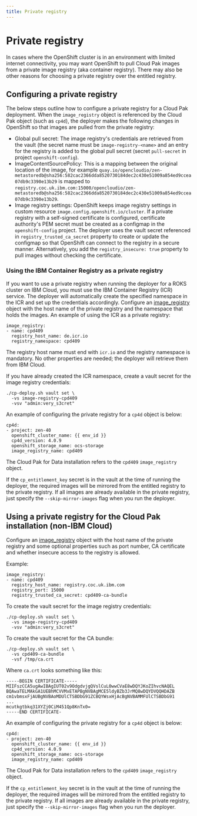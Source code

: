 ```yaml
---
title: Private registry
---
```


# Private registry

In cases where the OpenShift cluster is in an environment with limited internet connectivity, you may want OpenShift to pull Cloud Pak images from a private image registry (aka container registry). There may also be other reasons for choosing a private registry over the entitled registry.

## Configuring a private registry
The below steps outline how to configure a private registry for a Cloud Pak deployment. When the `image_registry` object is referenced by the Cloud Pak object (such as `cp4d`), the deployer makes the following changes in OpenShift so that images are pulled from the private registry:
* Global pull secret: The image registry's credentials are retrieved from the vault (the secret name must be `image-registry-<name>` and an entry for the registry is added to the global pull secret (secret `pull-secret` in project `openshift-config`).
* ImageContentSourcePolicy: This is a mapping between the original location of the image, for example `quay.io/opencloudio/zen-metastoredb@sha256:582cac2366dda8520730184dec2c430e51009a854ed9ccea07db9c3390e13b29` is mapped to `registry.coc.uk.ibm.com:15000/opencloudio/zen-metastoredb@sha256:582cac2366dda8520730184dec2c430e51009a854ed9ccea07db9c3390e13b29`.
* Image registry settings: OpenShift keeps image registry settings in custom resource `image.config.openshift.io/cluster`. If a private registry with a self-signed certificate is configured, certificate authority's PEM secret must be created as a configmap in the `openshift-config` project. The deployer uses the vault secret referenced in `registry_trusted_ca_secret` property to create or update the configmap so that OpenShift can connect to the registry in a secure manner. Alternatively, you add the `registry_insecure: true` property to pull images without checking the certificate.

### Using the IBM Container Registry as a private registry
If you want to use a private registry when running the deployer for a ROKS cluster on IBM Cloud, you must use the IBM Container Registry (ICR) service. The deployer will automatically create the specified namespace in the ICR and set up the credentials accordingly. Configure an [image_registry](/cpd-design/objects/cloud-paks#image_registry) object with the host name of the private registry and the namespace that holds the images. An example of using the ICR as a private registry:

```
image_registry:
- name: cpd409
  registry_host_name: de.icr.io
  registry_namespace: cpd409
```

The registry host name must end with `icr.io` and the registry namespace is mandatory. No other properties are needed; the deployer will retrieve them from IBM Cloud.

If you have already created the ICR namespace, create a vault secret for the image registry credentials:
```
./cp-deploy.sh vault set \
  -vs image-registry-cpd409
  -vsv "admin:very_s3cret"
```

An example of configuring the private registry for a `cp4d` object is below:
```
cp4d:
- project: zen-40
  openshift_cluster_name: {{ env_id }}
  cp4d_version: 4.0.9
  openshift_storage_name: ocs-storage
  image_registry_name: cpd409
```

The Cloud Pak for Data installation refers to the `cpd409` `image_registry` object.

If the `cp_entitlement_key` secret is in the vault at the time of running the deployer, the required images will be mirrored from the entitled registry to the private registry. If all images are already available in the private registry, just specify the `--skip-mirror-images` flag when you run the deployer.


## Using a private registry for the Cloud Pak installation (non-IBM Cloud)
Configure an [image_registry](/cpd-design/objects/cloud-paks#image_registry) object with the host name of the private registry and some optional properties such as port number, CA certificate and whether insecure access to the registry is allowed.

Example:
```
image_registry:
- name: cpd409
  registry_host_name: registry.coc.uk.ibm.com
  registry_port: 15000
  registry_trusted_ca_secret: cpd409-ca-bundle
```

To create the vault secret for the image registry credentials:
```
./cp-deploy.sh vault set \
  -vs image-registry-cpd409
  -vsv "admin:very_s3cret"
```

To create the vault secret for the CA bundle:
```
./cp-deploy.sh vault set \
  -vs cpd409-ca-bundle
  -vsf /tmp/ca.crt
```

Where `ca.crt` looks something like this:
```
-----BEGIN CERTIFICATE-----
MIIFszCCA5ugAwIBAgIUT02v9OdgdvjgQVslCuL0wwCVaE8wDQYJKoZIhvcNAQEL
BQAwaTELMAkGA1UEBhMCVVMxETAPBgNVBAgMCE5ldyBZb3JrMQ8wDQYDVQQHDAZB
cm1vbmsxFjAUBgNVBAoMDUlCTSBDbG91ZCBQYWsxHjAcBgNVBAMMFUlCTSBDbG91
...
mcutkgtbkq31XYZj0CiM451Qp8KnTx0=
-----END CERTIFICATE-
```

An example of configuring the private registry for a `cp4d` object is below:
```
cp4d:
- project: zen-40
  openshift_cluster_name: {{ env_id }}
  cp4d_version: 4.0.9
  openshift_storage_name: ocs-storage
  image_registry_name: cpd409
```

The Cloud Pak for Data installation refers to the `cpd409` `image_registry` object.

If the `cp_entitlement_key` secret is in the vault at the time of running the deployer, the required images will be mirrored from the entitled registry to the private registry. If all images are already available in the private registry, just specify the `--skip-mirror-images` flag when you run the deployer.